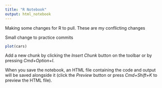 ```yaml
---
title: "R Notebook"
output: html_notebook
---
```


Making some changes for R to pull. These are my conflicting changes 

Small change to practice commits

```r
plot(cars)
```

Add a new chunk by clicking the *Insert Chunk* button on the toolbar or by pressing *Cmd+Option+I*.

When you save the notebook, an HTML file containing the code and output will be saved alongside it (click the *Preview* button or press *Cmd+Shift+K* to preview the HTML file).
